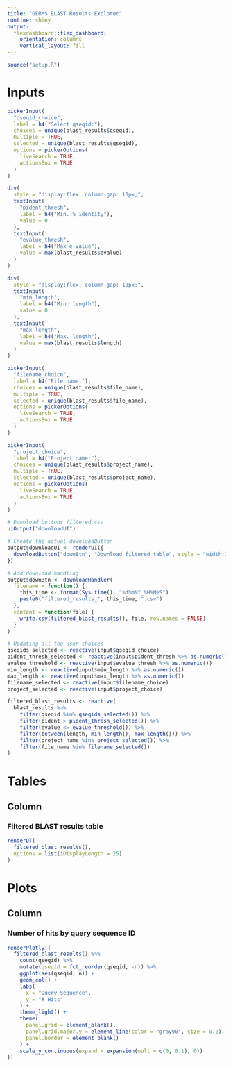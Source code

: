 ---
title: "GERMS BLAST Results Explorer"
runtime: shiny
output: 
  flexdashboard::flex_dashboard:
    orientation: columns
    vertical_layout: fill
---

```{r setup, include=FALSE}
source("setup.R")
```

Inputs {.sidebar data-width=300}
=======================================================================

```{r}
pickerInput(
  "qseqid_choice",
  label = h4("Select qseqid:"),
  choices = unique(blast_results$qseqid),
  multiple = TRUE,
  selected = unique(blast_results$qseqid),
  options = pickerOptions(
    liveSearch = TRUE,
    actionsBox = TRUE
  )
)
```

```{r}
div(
  style = "display:flex; column-gap: 10px;",
  textInput(
    "pident_thresh",
    label = h4("Min. % identity"),
    value = 0
  ),
  textInput(
    "evalue_thresh",
    label = h4("Max e-value"),
    value = max(blast_results$evalue)
  )
)
```


```{r}
div(
  style = "display:flex; column-gap: 10px;",
  textInput(
    "min_length",
    label = h4("Min. length"),
    value = 0
  ),
  textInput(
    "max_length",
    label = h4("Max. length"),
    value = max(blast_results$length)
  )
)
```

```{r}
pickerInput(
  "filename_choice",
  label = h4("File name:"),
  choices = unique(blast_results$file_name),
  multiple = TRUE,
  selected = unique(blast_results$file_name),
  options = pickerOptions(
    liveSearch = TRUE,
    actionsBox = TRUE
  )
)
```

```{r}
pickerInput(
  "project_choice",
  label = h4("Project name:"),
  choices = unique(blast_results$project_name),
  multiple = TRUE,
  selected = unique(blast_results$project_name),
  options = pickerOptions(
    liveSearch = TRUE,
    actionsBox = TRUE
  )
)
```


```{r}
# Download buttons filtered csv
uiOutput("downloadUI")
```

```{r}
# Create the actual downloadButton
output$downloadUI <- renderUI({
  downloadButton("downBtn", "Download filtered table", style = "width:100%;")
})

# Add download handling
output$downBtn <- downloadHandler(
  filename = function() {
    this_time <- format(Sys.time(), "%d%m%Y_%H%M%S")
    paste0("filtered_results_", this_time, ".csv")
  },
  content = function(file) {
    write.csv(filtered_blast_results(), file, row.names = FALSE)
  }
)
```



```{r}
# Updating all the user choices
qseqids_selected <- reactive(input$qseqid_choice)
pident_thresh_selected <- reactive(input$pident_thresh %>% as.numeric())
evalue_threshold <- reactive(input$evalue_thresh %>% as.numeric())
min_length <- reactive(input$min_length %>% as.numeric())
max_length <- reactive(input$max_length %>% as.numeric())
filename_selected <- reactive(input$filename_choice)
project_selected <- reactive(input$project_choice)
```


```{r}
filtered_blast_results <- reactive(
  blast_results %>%
    filter(qseqid %in% qseqids_selected()) %>%
    filter(pident > pident_thresh_selected()) %>%
    filter(evalue <= evalue_threshold()) %>%
    filter(between(length, min_length(), max_length())) %>%
    filter(project_name %in% project_selected()) %>%
    filter(file_name %in% filename_selected())
)
```

# Tables

## Column

### Filtered BLAST results table

```{r}
renderDT(
  filtered_blast_results(),
  options = list(iDisplayLength = 25)
)
```


# Plots

## Column 

### Number of hits by query sequence ID

```{r}
renderPlotly({
  filtered_blast_results() %>%
    count(qseqid) %>%
    mutate(qseqid = fct_reorder(qseqid, -n)) %>%
    ggplot(aes(qseqid, n)) +
    geom_col() +
    labs(
      x = "Query Sequence",
      y = "# Hits"
    ) +
    theme_light() +
    theme(
      panel.grid = element_blank(),
      panel.grid.major.y = element_line(color = "gray90", size = 0.2),
      panel.border = element_blank()
    ) +
    scale_y_continuous(expand = expansion(mult = c(0, 0.1), 0))
})
```


